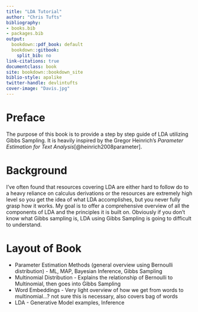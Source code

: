 ```yaml
---
title: "LDA Tutorial"
author: "Chris Tufts"
bibliography:
- books.bib
- packages.bib
output:
  bookdown::pdf_book: default
  bookdown::gitbook: 
    split_bib: no
link-citations: true
documentclass: book
site: bookdown::bookdown_site
biblio-style: apalike
twitter-handle: devlintufts
cover-image: "Davis.jpg"
---
```


# Preface {-}

The purpose of this book is to provide a step by step guide of LDA utilizing Gibbs Sampling.  It is
heavily inspired by the Gregor Heinrich's _Parameter Estimation for Text Analysis_[@heinrich2008parameter]. 

# Background {-}
I've often found that resources covering LDA are either hard to follow do to a heavy reliance on calculus derivations or the resources are extremely high level so you get the idea of what LDA accomplishes, but you never fully grasp how it works. My goal is to offer a comprehensive overview of all the components of LDA and the principles it is built on. Obviously if you don't know what Gibbs sampling is, LDA using Gibbs Sampling is going to difficult to understand. 

# Layout of Book {-}

* Parameter Estimation Methods (general overview using Bernoulli distribution) - ML, MAP, Bayesian Inference, Gibbs Sampling
* Multinomial Distribution - Explains the relationship of Bernoulli to Multinomial, then goes into Gibbs Sampling 
* Word Embeddings - Very light overview of how we get from words to multinomial...? not sure this is necessary, also covers bag of words
* LDA - Generative Model examples, Inference


